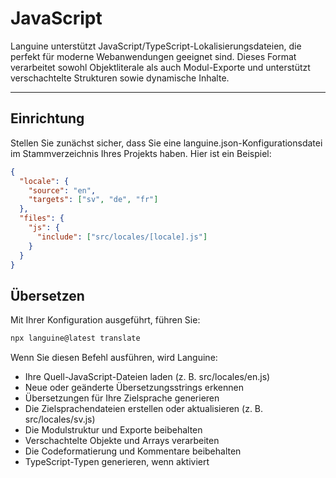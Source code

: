 # JavaScript

Languine unterstützt JavaScript/TypeScript-Lokalisierungsdateien, die perfekt für moderne Webanwendungen geeignet sind. Dieses Format verarbeitet sowohl Objektliterale als auch Modul-Exporte und unterstützt verschachtelte Strukturen sowie dynamische Inhalte.

---

## Einrichtung

Stellen Sie zunächst sicher, dass Sie eine languine.json-Konfigurationsdatei im Stammverzeichnis Ihres Projekts haben. Hier ist ein Beispiel:

```json
{
  "locale": {
    "source": "en",
    "targets": ["sv", "de", "fr"]
  },
  "files": {
    "js": {
      "include": ["src/locales/[locale].js"]
    }
  }
}
```

## Übersetzen

Mit Ihrer Konfiguration ausgeführt, führen Sie:

```bash
npx languine@latest translate
```

Wenn Sie diesen Befehl ausführen, wird Languine:

- Ihre Quell-JavaScript-Dateien laden (z. B. src/locales/en.js)
- Neue oder geänderte Übersetzungsstrings erkennen
- Übersetzungen für Ihre Zielsprache generieren
- Die Zielsprachendateien erstellen oder aktualisieren (z. B. src/locales/sv.js)
- Die Modulstruktur und Exporte beibehalten
- Verschachtelte Objekte und Arrays verarbeiten
- Die Codeformatierung und Kommentare beibehalten
- TypeScript-Typen generieren, wenn aktiviert
